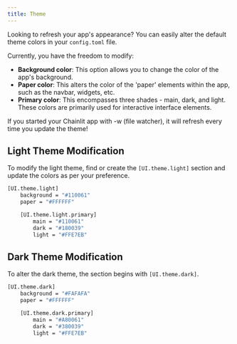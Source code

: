 ```yaml
---
title: Theme
---
```


Looking to refresh your app's appearance? You can easily alter the default theme colors in your `config.toml` file.

Currently, you have the freedom to modify:

- **Background color**: This option allows you to change the color of the app's background.
- **Paper color**: This alters the color of the 'paper' elements within the app, such as the navbar, widgets, etc.
- **Primary color**: This encompasses three shades - main, dark, and light. These colors are primarily used for interactive interface elements.

<Note>
  If you started your Chainlit app with -w (file watcher), it will refresh every
  time you update the theme!
</Note>

## Light Theme Modification

To modify the light theme, find or create the `[UI.theme.light]` section and update the colors as per your preference.

```bash config.toml
[UI.theme.light]
    background = "#110061"
    paper = "#FFFFFF"

    [UI.theme.light.primary]
        main = "#110061"
        dark = "#180039"
        light = "#FFE7EB"
```

## Dark Theme Modification

To alter the dark theme, the section begins with `[UI.theme.dark]`.

```bash config.toml
[UI.theme.dark]
    background = "#FAFAFA"
    paper = "#FFFFFF"

    [UI.theme.dark.primary]
        main = "#A80061"
        dark = "#380039"
        light = "#FFE7EB"
```
